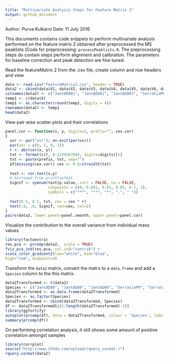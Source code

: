 ```yaml
---
title: "Multivariate Analysis Steps for Feature Matrix 2"
output: github_document
---
```


Author: Purva Kulkarni
Date: 11 July 2016

This documents contains code snippets to perform multivariate analysis performed on the feature matrix 2 obtained after preprocessed the MS peaklists (Code for preprocessing: `processPeaklists.R`. The preprocessing steps do contain steps perform alignment and calibration. The parameters for baseline correction and peak detection are fine tuned. 

Read the featureMatrix 2 from the .csv file, create column and row headers and view

```r
data <- read.csv("FeatureMatrix2.csv", header = TRUE)
data2 <- cbind(data$V1, data$V2, data$V3, data$V4, data$V5, data$V6, data$V7, data$V8, data$V9)
colnames(data2) <- c("JantAD801", "JantAD802", "JantAD803", "SerratiaPRI1", "SerratiaPRI2", "SerratiaPRI3", "TSBagar1", "TSBagar2", "TSBagar3")
temp1 <- c(data$X)
temp1 <- as.character(round(temp1, digits = 4))
rownames(data2) <- temp1
head(data2)
```

View pair wise scatter plots and their correlations

```r
panel.cor <- function(x, y, digits=2, prefix="", cex.cor) 
{
  usr <- par("usr"); on.exit(par(usr)) 
  par(usr = c(0, 1, 0, 1)) 
  r <- abs(cor(x, y)) 
  txt <- format(c(r, 0.123456789), digits=digits)[1] 
  txt <- paste(prefix, txt, sep="") 
  if(missing(cex.cor)) cex <- 0.8/strwidth(txt) 
  
  test <- cor.test(x,y) 
  # borrowed from printCoefmat
  Signif <- symnum(test$p.value, corr = FALSE, na = FALSE, 
                   cutpoints = c(0, 0.001, 0.01, 0.05, 0.1, 1),
                   symbols = c("***", "**", "*", ".", " ")) 
  
  text(0.5, 0.5, txt, cex = cex * r) 
  text(.8, .8, Signif, cex=cex, col=2) 
}
pairs(data2, lower.panel=panel.smooth, upper.panel=panel.cor)
```

Visualize the contribution to the overall variance from individual mass values

```r
library(factoextra)
res.pca <- prcomp(data2,  scale = TRUE)
fviz_pca_ind(res.pca, col.ind="contrib") +
scale_color_gradient2(low="white", mid="blue",
high="red", midpoint=4)
```

Transform the `data2` matrix, convert the matrx to a `data.frame` and add a `Species` column to the this matrix. 

```r
data2Transformed <- t(data2)
Species <- c("JantAD80", "JantAD80", "JantAD80", "SerratiaPR", "SerratiaPR", "SerratiaPR", "TSBAgar", "TSBAgar", "TSBAgar")
data2Transformed <- as.data.frame(data2Transformed)
Species <- as.factor(Species)
data2Transformed <- cbind(data2Transformed, Species)
df <- data2Transformed[c(1:length(data2Transformed)-1)]
library(ggfortify)
autoplot(prcomp(df), data = data2Transformed, colour = 'Species', label  =TRUE, label.size = 3, loadings = TRUE, loadings.colour = 'black', loadings.label = TRUE, loadings.label.size = 3, loadings.label.colour = 'Navyblue')
summary(prcomp(df))
```

On performing correlation analysis, it still shows some amount of positive correlation amongst samples

```r
library(corrplot)
source("http://www.sthda.com/upload/rquery_cormat.r")
rquery.cormat(data2)
```



